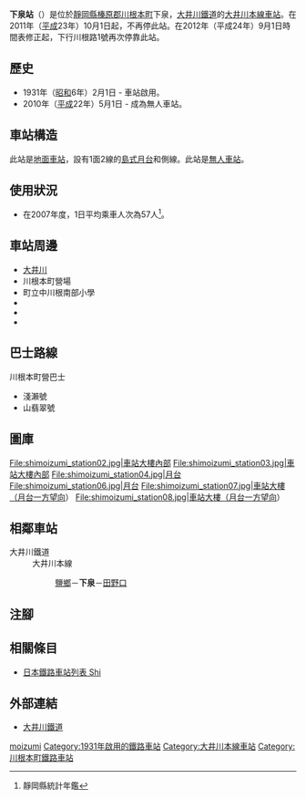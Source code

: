 {{NoteTA|G1=Transport
|T=zh-hans:下泉站;zh-hk:下泉站;zh-tw:下泉車站;
|1=zh-hans:下泉站;zh-hk:下泉站;zh-tw:下泉車站;
}}
{{Infobox station
|公司色 = #ff4f00
|站名 = 下泉
|圖片 = 
|圖片說明 = 
|日文原名 = 下泉
|平假名 = しもいずみ
|羅馬拼音 = SHIMOIZUMI
|副站名 = 
|電報略號 = 
|所在地 = {{JPN}}[[靜岡縣|靜岡縣]][[榛原郡|榛原郡]][[川根本町|川根本町]]下泉
|座標 = {{coord|35|1|19.62|N|138|5|24.25|E|type:railwaystation_region:JP-24|display=inline,title}}
|車站構造 = [[地面車站|地面車站]]
|月台配置 = 1面2線
|啟用年月日 = 1931年（[[昭和|昭和]]6年）2月1日
|廢站年月日 = 
|乘客人數 = 22
|上下車人次 = 
|統計年度 = 2018
|轉車 = 
|全寬備註 = [[無人車站|無人車站]]
|adjacent = {{Adjacent stations|system=大井川鐵道|line=大井川本線|left=鹽鄉|right=田野口|note-left=3.1km|note-mid=距離[[金谷站_(日本)|金谷]]27.4km|note-right=3.6km}}
}}
'''下泉站'''（{{jpn|j=下泉駅|hg=しもいずみえき|rm=Shimozumi eki|f=y}}）是位於[[靜岡縣|靜岡縣]][[榛原郡|榛原郡]][[川根本町|川根本町]]下泉，[[大井川鐵道|大井川鐵道]]的[[大井川本線|大井川本線]][[鐵路車站|車站]]。在2011年（[[平成|平成]]23年）10月1日起，{{Translink|ja|SL急行 (大井川鐵道)|SL急行 (大井川鐵道)|SL急行}}不再停此站。在2012年（平成24年）9月1日時間表修正起，下行川根路1號再次停靠此站。

== 歷史 ==
* 1931年（[[昭和|昭和]]6年）2月1日 - 車站啟用。
* 2010年（[[平成|平成]]22年）5月1日 - 成為無人車站。
==車站構造==
此站是[[地面車站|地面車站]]，設有1面2線的[[島式月台|島式月台]]和側線。此站是[[無人車站|無人車站]]。
== 使用狀況 ==
* 在2007年度，1日平均乘車人次為57人<ref>靜岡縣統計年鑑</ref>。

== 車站周邊 ==
* [[大井川|大井川]]
* 川根本町營場
* 町立中川根南部小學
* {{Translink|ja|静岡県道77号川根寸又峡線|靜岡縣道77號川根寸又峽線}}
* {{Translink|ja|静岡県道263号春野下泉停車場線|靜岡縣道263號春野下泉停車場線}}
* {{Translink|ja|国道362号|國道362號}}

== 巴士路線 ==
; 川根本町營巴士
* 淺瀨號
* 山翡翠號

== 圖庫 ==
<gallery>
File:shimoizumi_station02.jpg|車站大樓內部
File:shimoizumi_station03.jpg|車站大樓內部
File:shimoizumi_station04.jpg|月台
File:shimoizumi_station06.jpg|月台
File:shimoizumi_station07.jpg|車站大樓（月台一方望向）
File:shimoizumi_station08.jpg|車站大樓（月台一方望向）
</gallery>

== 相鄰車站 ==
; 大井川鐵道
: 大井川本線
:: [[鹽鄉站|鹽鄉]]－'''下泉'''－[[田野口站|田野口]]
== 注腳 ==
{{Reflist}}
== 相關條目 ==
{{Commonscat|Shimoizumi Station}}
* [[日本鐵路車站列表_Shi|日本鐵路車站列表 Shi]]
== 外部連結 ==
* [http://www.oigawa-railway.co.jp/ 大井川鐵道] {{Wayback|url=http://www.oigawa-railway.co.jp/ |date=20210817233110 }}{{ja icon}}
{{大井川本線}}
{{DEFAULTSORT:Shimoizumi}}
[[Category:日本鐵路車站_Shi|moizumi]]
[[Category:1931年啟用的鐵路車站|Category:1931年啟用的鐵路車站]]
[[Category:大井川本線車站|Category:大井川本線車站]]
[[Category:川根本町鐵路車站|Category:川根本町鐵路車站]]
